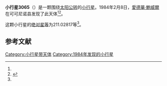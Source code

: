 {{Infobox planet
| bgcolour = #FFFFC0
| name = 3065 Sarahill
| symbol = 
| image = 
| caption = 
| discovery = yes
| discovery_ref = 
| discoverer = [[愛德華·鮑威爾|愛德華·鮑威爾]]
| discovery_site = [[可可尼诺县|可可尼诺县]] 
| discovered = 1984年2月8日
| designations = yes
| mp_name = 
| named_after = 
| alt_names = 1984 CV/ 1951 YW1 / 1955 US1 / 1975 EK2 / 1980 JV / 1982 TM2
| mp_category = [[主带小行星|主带小行星]]
| orbit_ref = <ref name="a">[http://ssd.jpl.nasa.gov/sbdb.cgi?sstr=3065 3065 Sarahill] {{Wayback|url=http://ssd.jpl.nasa.gov/sbdb.cgi?sstr=3065 |date=20200917220351 }}，小行星數據庫瀏覽器（JPL Small-Body Database Browser）－[[美国国家航空航天局|美国国家航空航天局]]喷气推进实验室</ref>
| epoch = 2456400.5 (2013年4月18日更新)
| aphelion = {{convert|2.8963432|AU|km|3|abbr=on|lk=out}}
| perihelion = {{convert|2.5383190|AU|km|3|abbr=on}}
| semimajor = {{convert|2.7173311|AU|km|3|abbr=on}}
| eccentricity = 0.0658779
| period = 1636.109147 [[日|日]]<br />4.48[[儒略年|儒略年]]
| avg_speed = 
| inclination = 4.30909
| asc_node = 303.10075
| mean_anomaly = 
| arg_peri = 211.02817
| satellites = 
| physical_characteristics = yes
| dimensions = 
| mass = 
| density = 
| surface_grav = 
| escape_velocity = 
| sidereal_day = 
| axial_tilt = 
| pole_ecliptic_lat = 
| pole_ecliptic_lon = 
| albedo = 
| temperatures= 
| temp_name1 = 
| mean_temp_1 = 
| max_temp_1 = 
| temp_name2 = 
| max_temp_2 = 
| spectral_type = 
| abs_magnitude = 211.02817
}}

'''小行星3065'''（{{lang-en|3065 Sarahill}}）是一颗围绕[[太阳|太阳]][[公转|公转]]的[[小行星|小行星]]。1984年2月8日，[[愛德華·鮑威爾|愛德華·鮑威爾]]在可可尼诺县发现了此天体<ref name="a" /><ref>{{cite news|title=小行星列表|url=http://cfa-www.harvard.edu/iau/lists/NumberedMPs.txt|accessdate=2013-07-08|newspaper=哈佛大学|archive-date=2008-05-17|archive-url=https://web.archive.org/web/20080517010638/http://cfa-www.harvard.edu/iau/lists/NumberedMPs.txt|dead-url=no}}</ref>。

这颗小行星的[[绝对星等|绝对星等]]为211.02817等<ref name="a" />。

==参考文献==
{{reflist}}
{{Minor Planet Number|[[小行星3064|小行星3064]]|[[小行星3066|小行星3066]]}}

{{小天体}}

[[Category:小行星带天体|Category:小行星带天体]]
[[Category:1984年发现的小行星|Category:1984年发现的小行星]]

{{asteroid-stub}}